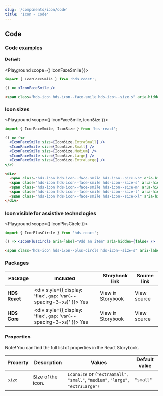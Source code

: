 ```yaml
---
slug: '/components/icon/code'
title: 'Icon - Code'
---
```




## Code

### Code examples

#### Default

<Playground scope={{ IconFaceSmile }}>


```jsx
import { IconFaceSmile } from 'hds-react';

() => <IconFaceSmile />
```

```html
<span class="hds-icon hds-icon--face-smile hds-icon--size-s" aria-hidden="true"></span>
```

</Playground>


### Icon sizes

<Playground scope={{ IconFaceSmile, IconSize }}>


```jsx
import { IconFaceSmile, IconSize } from 'hds-react';

() => (<>
  <IconFaceSmile size={IconSize.ExtraSmall} />
  <IconFaceSmile size={IconSize.Small} />
  <IconFaceSmile size={IconSize.Medium} />
  <IconFaceSmile size={IconSize.Large} />
  <IconFaceSmile size={IconSize.ExtraLarge} />
</>)
```

```html
<div>
  <span class="hds-icon hds-icon--face-smile hds-icon--size-xs" aria-hidden="true"></span>
  <span class="hds-icon hds-icon--face-smile hds-icon--size-s" aria-hidden="true"></span>
  <span class="hds-icon hds-icon--face-smile hds-icon--size-m" aria-hidden="true"></span>
  <span class="hds-icon hds-icon--face-smile hds-icon--size-l" aria-hidden="true"></span>
  <span class="hds-icon hds-icon--face-smile hds-icon--size-xl" aria-hidden="true"></span>
</div>
```

</Playground>

### Icon visible for assistive technologies

<Playground scope={{ IconPlusCircle }}>


```jsx
import { IconPlusCircle } from 'hds-react';

() => <IconPlusCircle aria-label="Add an item" aria-hidden={false} />
```

```html
<span class="hds-icon hds-icon--plus-circle hds-icon--size-s" aria-label="Add an item"></span>
```

</Playground>


### Packages

| Package       | Included                                                                                        | Storybook link                                                                           | Source link                                                                                                                                     |
| ------------- | ----------------------------------------------------------------------------------------------- | ---------------------------------------------------------------------------------------- | ----------------------------------------------------------------------------------------------------------------------------------------------- |
| **HDS React** | <div style={{ display: 'flex', gap: 'var(--spacing-3-xs)' }}><IconCheckCircleFill /> Yes </div> | <Link openInNewTab openInNewTabAriaLabel="Opens in a new tab" href="/storybook/react/?path=/docs/icons">View in Storybook</Link> | <ExternalLink openInNewTab openInNewTabAriaLabel="Opens in a new tab" href="https://github.com/City-of-Helsinki/helsinki-design-system/tree/master/packages/react/src/icons">View source</ExternalLink> |
| **HDS Core**  | <div style={{ display: 'flex', gap: 'var(--spacing-3-xs)' }}><IconCheckCircleFill /> Yes </div> | <Link openInNewTab openInNewTabAriaLabel="Opens in a new tab" href="/storybook/core/?path=/story/icons">View in Storybook</Link> | <ExternalLink openInNewTab openInNewTabAriaLabel="Opens in a new tab" href="https://github.com/City-of-Helsinki/helsinki-design-system/tree/master/packages/core/src/icons">View source</ExternalLink>  |

### Properties

Note! You can find the full list of properties in the <Link openInNewTab openInNewTabAriaLabel="Opens in a new tab" href="/storybook/react/?path=/docs/icons">React Storybook.</Link>

| Property    | Description                                                       | Values                                                                       | Default value |
| ----------- | ----------------------------------------------------------------- | ---------------------------------------------------------------------------- | ------------- |
| `size`      | Size of the icon.                                                 | `IconSize` or (`"extraSmall"`, `"small"`, `"medium"`, `"large"`, `"extraLarge"`) | `"small"` |

<NativeElementPropsInfo nodeName="svg" nodeType="SVG" />